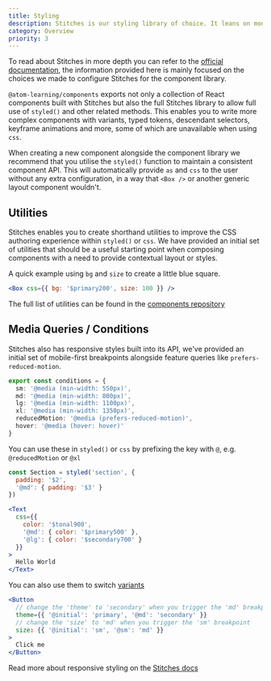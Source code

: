 ```yaml
---
title: Styling
description: Stitches is our styling library of choice. It leans on modern CSS best practices, has near-zero runtime, and provides a great developer experience
category: Overview
priority: 3
---
```


To read about Stitches in more depth you can refer to the [official documentation](https://stitches.dev/), the information provided here is mainly focused on the choices we made to configure Stitches for the component library.

`@atom-learning/components` exports not only a collection of React components built with Stitches but also the full Stitches library to allow full use of `styled()` and other related methods. This enables you to write more complex components with variants, typed tokens, descendant selectors, keyframe animations and more, some of which are unavailable when using `css`.

When creating a new component alongside the component library we recommend that you utilise the `styled()` function to maintain a consistent component API. This will automatically provide `as` and `css` to the user without any extra configuration, in a way that `<Box />` or another generic layout component wouldn't.

## Utilities

Stitches enables you to create shorthand utilities to improve the CSS authoring experience within `styled()` or `css`. We have provided an initial set of utilities that should be a useful starting point when composing components with a need to provide contextual layout or styles.

A quick example using `bg` and `size` to create a little blue square.

```jsx preview
<Box css={{ bg: '$primary200', size: 100 }} />
```

The full list of utilities can be found in the [components repository](https://github.com/Atom-Learning/components/blob/main/src/stitches.ts#L8-L72)

## Media Queries / Conditions

Stitches also has responsive styles built into its API, we've provided an initial set of mobile-first breakpoints alongside feature queries like `prefers-reduced-motion`.

```ts
export const conditions = {
  sm: '@media (min-width: 550px)',
  md: '@media (min-width: 800px)',
  lg: '@media (min-width: 1100px)',
  xl: '@media (min-width: 1350px)',
  reducedMotion: '@media (prefers-reduced-motion)',
  hover: '@media (hover: hover)'
}
```

You can use these in `styled()` or `css` by prefixing the key with `@`, e.g. `@reducedMotion` or `@xl`

```jsx
const Section = styled('section', {
  padding: '$2',
  '@md': { padding: '$3' }
})
```

```jsx
<Text
  css={{
    color: '$tonal900',
    '@md': { color: '$primary500' },
    '@lg': { color: '$secondary700' }
  }}
>
  Hello World
</Text>
```

You can also use them to switch [variants](https://stitches.dev/docs/variants)

```jsx
<Button
  // change the 'theme' to 'secondary' when you trigger the 'md' breakpoint
  theme={{ '@initial': 'primary', '@md': 'secondary' }}
  // change the 'size' to 'md' when you trigger the 'sm' breakpoint
  size: {{ '@initial': 'sm', '@sm': 'md' }}
>
  Click me
</Button>
```

Read more about responsive styling on the [Stitches docs](https://stitches.dev/docs/responsive-styles)
